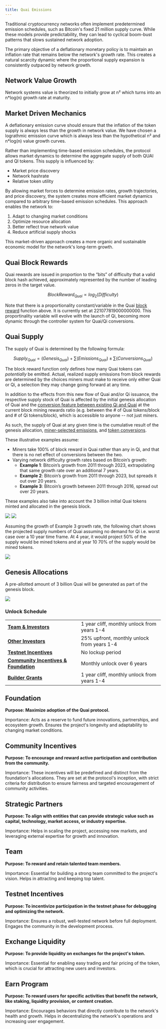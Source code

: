 ```yaml
---
title: Quai Emissions
---
```


Traditional cryptocurrency networks often implement predetermined emission schedules, such as Bitcoin's fixed 21 million supply curve. While these models provide predictability, they can lead to cyclical boom-bust patterns that slows sustained network adoption.

The primary objective of a deflationary monetary policy is to maintain an inflation rate that remains below the network's growth rate. This creates a natural scarcity dynamic where the proportional supply expansion is consistently outpaced by network growth.

## Network Value Growth

Network systems value is theorized to initially grow at n² which turns into an n*log(n) growth rate at maturity.

## Market Driven Mechanics

A deflationary emission curve should ensure that the inflation of the token supply is always less than the growth in network value. We have chosen a lograthmic emission curve which is always less than the hypothetical n² and n*log(n) value growth curves.

Rather than implementing time-based emission schedules, the protocol allows market dynamics to determine the aggregate supply of both QUAI and QI tokens. This supply is influenced by:

- Market price discovery
- Network hashrate
- Relative token utility

By allowing market forces to determine emission rates, growth trajectories, and price discovery, the system creates more efficient market dynamics compared to arbitrary time-based emission schedules. This approach enables the network to:

1. Adapt to changing market conditions
2. Optimize resource allocation
3. Better reflect true network value
4. Reduce artificial supply shocks

This market-driven approach creates a more organic and sustainable economic model for the network's long-term growth.

## Quai Block Rewards

Quai rewards are issued in proportion to the “bits” of difficulty that a valid block hash achieved, approximately represented by the number of leading zeros in the target value.

$$
Block Reward_{Quai}  ∝ log_{2}(Difficulty)
$$

Note that there is a proportionality constant/variable in the Quai [block reward](/learn/tokenomics/token-dynamics/block-rewards/block-rewards) function above. It is currently set at 221077819000000000.
This proportinality variable will evolve with the launch of Qi, becoming more dynamic through the controller system for Quai/Qi conversions.

## Quai Supply

The supply of Quai is determined by the following formula:

$$
Supply_{Quai} = (Genesis_{Quai}) + ∑(Emissions_{Quai}) ± ∑(Conversions_{Quai})
$$

The block reward function only defines how many Quai tokens can _potentially_ be emitted. Actual, realized supply emissions from block rewards are determined by the choices miners must make to receive only either Quai or Qi, a selection they may change going forward at any time.

In addition to the effects from this new flow of Quai and/or Qi issuance, the respective supply stock of Quai is affected by the initial genesis allocation of Quai and the [conversion feature between existing Qi and Quai](/learn/tokenomics/token-dynamics/conversions/conversions) at the current block mining rewards ratio (e.g. between the # of Quai tokens/block and # of Qi tokens/block), which is accessible to anyone -- not just miners.

As such, the supply of Quai at any given time is the cumulative result of the genesis allocation, [miner-selected emissions](/learn/tokenomics/token-dynamics/block-rewards/block-rewards), and [token conversions](/learn/tokenomics/token-dynamics/conversions/conversions).


These illustrative examples assume:

- Miners take 100% of block reward in Quai rather than any in Qi, and that there is no net effect of conversions between the two.
- Varying network difficulty growth rates based on Bitcoin’s growth:
  - **Example 1**: Bitcoin’s growth from 2011 through 2023, extrapolating that same growth rate over an additional 7 years.
  - **Example 2**: Bitcoin’s growth from 2011 through 2023, but spreads it out over 20 years.
  - **Example 3**: Bitcoin’s growth between 2011 through 2016, spread out over 20 years.

These examples also take into account the 3 billion initial Quai tokens minted and allocated in the genesis block.

<Frame>
	<img src='/images/Tokenomics/DifficultyScenarios.png' />
</Frame>

<Frame>
	<img src='/images/Tokenomics/QuaiSupplyScenarios.png' />
</Frame>

Assuming the growth of Example 3 growth rate, the following chart shows the projected supply numbers of Quai assuming no demand for Qi i.e. worst case over a 10 year time frame.
At 4 year, it would project 50% of the supply would be mined tokens and at year 10 70% of the supply would be mined tokens.

<Frame>
	<img src='/images/Tokenomics/QuaiSupplyScenarios2.png' />
</Frame>

## Genesis Allocations

A pre-allotted amount of 3 billion Quai will be generated as part of the genesis block.

<Frame>
	<img src='/images/Tokenomics/GenesisQuaiDistribution.png' />
</Frame>

### Unlock Schedule
|                                                                               |                                                                              |
| ----------------------------------------------------------------------------- | ---------------------------------------------------------------------------- |
| [**Team & Investors**](#strategic-partners)                                   | 1 year cliff, monthly unlock from years 1-4                                  |
| [**Other Investors**](#strategic-partners)                                    | 25% upfront, monthly unlock from years 1-4                                   |
| [**Testnet Incentives**](#testnet-incentives)                                 | No lockup period                                                             |
| [**Community Incentives & Foundation**](#foundation)                  | Monthly unlock over 6 years                                                  |
| [**Builder Grants**](https://qu.ai/blog/quai-network-testnet-retrospective-grants-program/)  | 1 year cliff, monthly unlock from years 1-4                   |







## Foundation

**Purpose: Maximize adoption of the Quai protocol.**

Importance: Acts as a reserve to fund future innovations, partnerships, and ecosystem growth. Ensures the project's longevity and adaptability to changing market conditions.

## Community Incentives

**Purpose: To encourage and reward active participation and contribution from the community.**

Importance: These incentives will be predefined and distinct from the foundation's allocations. They are set at the protocol's inception, with strict criteria for distribution to ensure fairness and targeted encouragement of community activities.

## Strategic Partners

**Purpose: To align with entities that can provide strategic value such as capital, technology, market access, or industry expertise.**

Importance: Helps in scaling the project, accessing new markets, and leveraging external expertise for growth and innovation.

## Team

**Purpose: To reward and retain talented team members.**

Importance: Essential for building a strong team committed to the project's vision. Helps in attracting and keeping top talent.

## Testnet Incentives

**Purpose: To incentivize participation in the testnet phase for debugging and optimizing the network.**

Importance: Ensures a robust, well-tested network before full deployment. Engages the community in the development process.

## Exchange Liquidity

**Purpose: To provide liquidity on exchanges for the project's token.**

Importance: Essential for enabling easy trading and fair pricing of the token, which is crucial for attracting new users and investors.

## Earn Program

**Purpose: To reward users for specific activities that benefit the network, like staking, liquidity provision, or content creation.**

Importance: Encourages behaviors that directly contribute to the network's health and growth. Helps in decentralizing the network's operations and increasing user engagement.
